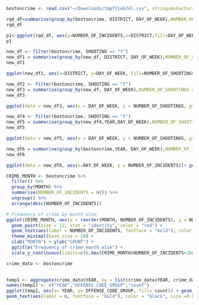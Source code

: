 ```r
bostoncrime <- read.csv("~/Downloads/tmpf2ieb74l.csv", stringsAsFactors=FALSE)
```

```r
rqd_df=summarise(group_by(bostoncrime, DISTRICT, DAY_OF_WEEK),NUMBER_OF_INCIDENTS = n())
rqd_df
```

```r
p1<-ggplot(rqd_df, aes(y=NUMBER_OF_INCIDENTS,x=DISTRICT,fill=DAY_OF_WEEK )) +geom_bar(stat="identity") +coord_flip()
p1
```
```r
new_df <- filter(bostoncrime, SHOOTING == "Y")
new_df1 = summarise(group_by(new_df, DISTRICT, DAY_OF_WEEK),NUMBER_OF_SHOOTINGS = n())
new_df1
```
```r
ggplot(new_df1, aes(x=DISTRICT, y=DAY_OF_WEEK, fill=NUMBER_OF_SHOOTINGS)) + geom_tile() 
```
```r
new_df2 <- filter(bostoncrime, SHOOTING == "Y")
new_df3 = summarise(group_by(new_df, DAY_OF_WEEK),NUMBER_OF_SHOOTINGS = n())
new_df3
```
```r
ggplot(data = new_df3, aes(x = DAY_OF_WEEK, y = NUMBER_OF_SHOOTINGS, group=1)) + geom_line(color="red")
```
```r
new_df4 <- filter(bostoncrime, SHOOTING == "Y")
new_df5 = summarise(group_by(new_df4,YEAR,DAY_OF_WEEK),NUMBER_OF_SHOOTINGS = n())
new_df5
```
```r
ggplot(data = new_df5, aes(x = DAY_OF_WEEK, y = NUMBER_OF_SHOOTINGS, group=1))+facet_grid(rows = vars(YEAR))+geom_line(color="blue")+theme_minimal()
```
```r
new_df6 = summarise(group_by(bostoncrime,YEAR, DAY_OF_WEEK),NUMBER_OF_INCIDENTS = n())
new_df6
```
```r
ggplot(data = new_df6, aes(x=DAY_OF_WEEK, y = NUMBER_OF_INCIDENTS))+ geom_boxplot() + stat_summary(fun.y=mean, geom="point", size=3,color="blue")
```
```r
CRIME_MONTH <- bostoncrime %>% 
  filter() %>% 
  group_by(MONTH) %>%
  summarise(NUMBER_OF_INCIDENTS = n()) %>%
  ungroup() %>%
  arrange(desc(NUMBER_OF_INCIDENTS))

# Frequency of crime by month wise:
ggplot(CRIME_MONTH, aes(x = reorder(MONTH, NUMBER_OF_INCIDENTS), y = NUMBER_OF_INCIDENTS)) + 
  geom_point(size = 12, stat = "identity", color = "red") + 
  geom_text(aes(label = NUMBER_OF_INCIDENTS, fontface = "bold"), color = "black", size = 2) + 
  theme_minimal(base_size = 20) + 
  xlab("MONTH") + ylab("COUNT") + 
  ggtitle("Frequency of crime month wise") +
  scale_y_continuous(limits=c(0,max(CRIME_MONTH$NUMBER_OF_INCIDENTS+2000)))
```
```r
crime_data <- bostoncrime

  
temp1 <- aggregate(crime_data$YEAR, by = list(crime_data$YEAR, crime_data$OFFENSE_CODE_GROUP), FUN= length)
names(temp1) <- c("YEAR","OFFENSE_CODE_GROUP","count")
ggplot(temp1, aes(x= YEAR, y= OFFENSE_CODE_GROUP, fill= count)) + geom_tile(aes(fill= count))
geom_text(aes(label = n, fontface = "bold"), color = "black", size =0.001)
```


